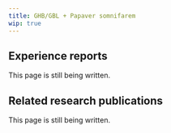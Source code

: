 ---
title: GHB/GBL + Papaver somnifarem
wip: true
---

## Experience reports

This page is still being written.

## Related research publications

This page is still being written.

